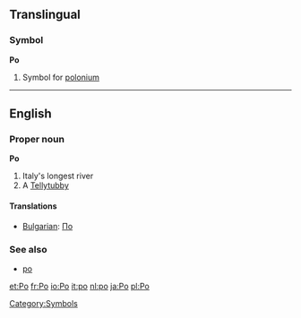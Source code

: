 ==Translingual==
===Symbol===
'''Po'''
#{{Chemistry}} Symbol for [[polonium]]
[[Category:Symbols]]

----

==English==
===Proper noun===
'''Po'''
# Italy's longest river
# A [[Tellytubby]]
====Translations====
*[[Bulgarian]]: [[По]]
===See also===
*[[po]]

[[et:Po]]
[[fr:Po]]
[[io:Po]]
[[it:po]]
[[nl:po]]
[[ja:Po]]
[[pl:Po]]